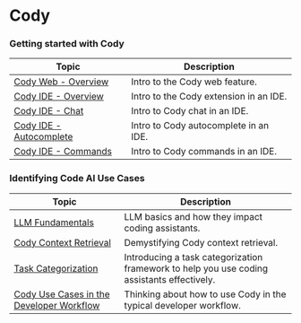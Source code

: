 # Cody

### Getting started with Cody

|            Topic                                     |                                                                Description                                                                  |
| ---------------------------------------------------------------------------- | --------------------------------------------------------------------------------------------------------------------------------------------- |
| [Cody Web - Overview](https://www.loom.com/share/0989de19eafc44be9208f2ece9b2d901?sid=fa5965de-b844-406d-801a-bcf86f24913c?sid=bf56d3a2-e640-40ba-8cf0-d684ef9317f4)     | Intro to the Cody web feature.
| [Cody IDE - Overview](https://www.loom.com/share/44976666510f477da4d140273bd7615a?sid=bf56d3a2-e640-40ba-8cf0-d684ef9317f4)     | Intro to the Cody extension in an IDE.
| [Cody IDE - Chat](https://www.loom.com/share/a8c9403e10144f65a7413509c5f03f9c)     | Intro to Cody chat in an IDE.
| [Cody IDE - Autocomplete](https://www.loom.com/share/d1270097c6c148148bdbaf9a2f7bfe7e)     | Intro to Cody autocomplete in an IDE.
| [Cody IDE - Commands](https://www.loom.com/share/528b7b0ac36f4fbf8adb1cdba84f40da?sid=2d4e0354-5746-4beb-8848-bda547aa0110)     | Intro to Cody commands in an IDE.




### Identifying Code AI Use Cases

|            Topic                                     |                                                                Description                                                                  |
| ---------------------------------------------------------------------------- | --------------------------------------------------------------------------------------------------------------------------------------------- |
| [LLM Fundamentals](https://www.loom.com/share/379a3c6f9a2140cd8c5c8569ee7908e1?sid=c144e439-45a3-49fc-8034-8935fb23758e)     | LLM basics and how they impact coding assistants.
| [Cody Context Retrieval](https://www.loom.com/share/4bf1c37ccd8f425286618eaecce5d2ba?sid=629b5a84-2e48-4036-b89b-128a8155bdb3)     | Demystifying Cody context retrieval.
| [Task Categorization](https://www.loom.com/share/ab876ae8bed14ab889640e8f938d5ac7?sid=88c864e2-7fbb-4bc8-b213-5805eda9a1e5)     | Introducing a task categorization framework to help you use coding assistants effectively.
| [Cody Use Cases in the Developer Workflow](https://www.loom.com/share/d99d64ade19a447eaf512fa158d19092?sid=929c3811-4472-41c8-9568-20d10fb0efa5)     | Thinking about how to use Cody in the typical developer workflow.

